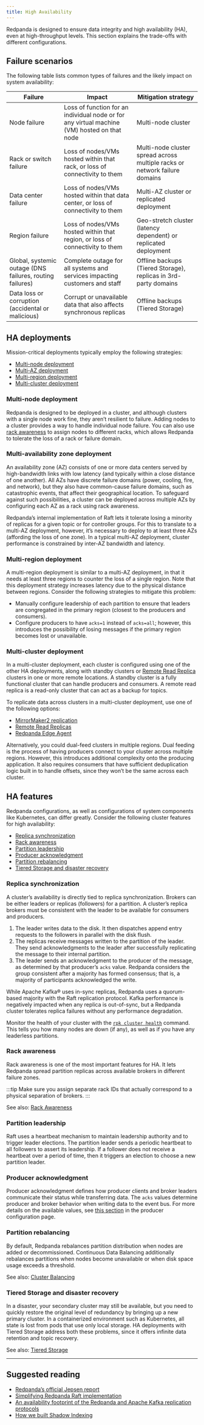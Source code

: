 ```yaml
---
title: High Availability
---
```


<head>
    <meta name="title" content="Disk Space Management | Redpanda Docs"/>
    <meta name="description" content="How to maintain availability under failure conditions."/>
</head>

Redpanda is designed to ensure data integrity and high availability (HA), even at high-throughput levels. This section explains the trade-offs with different configurations. 

## Failure scenarios

The following table lists common types of failures and the likely impact on system availability:

|  Failure     | Impact | Mitigation strategy |
| ----------- | ----------- | ----------- |
| Node failure | Loss of function for an individual node or for any virtual machine (VM) hosted on that node | Multi-node cluster |
| Rack or switch failure | Loss of nodes/VMs hosted within that rack, or loss of connectivity to them | Multi-node cluster spread across multiple racks or network failure domains |
| Data center failure | Loss of nodes/VMs hosted within that data center, or loss of connectivity to them | Multi-AZ cluster or replicated deployment |
| Region failure | Loss of nodes/VMs hosted within that region, or loss of connectivity to them | Geo-stretch cluster (latency dependent) or replicated deployment |
| Global, systemic outage (DNS failures, routing failures) | Complete outage for all systems and services impacting customers and staff | Offline backups (Tiered Storage), replicas in 3rd-party domains |
| Data loss or corruption (accidental or malicious) | Corrupt or unavailable data that also affects synchronous replicas | Offline backups (Tiered Storage) |

## HA deployments

Mission-critical deployments typically employ the following strategies:

- [Multi-node deployment](../../deployment/high-availability/#multi-cluster-deployment)
- [Multi-AZ deployment](../../deployment/high-availability/#multi-availability-zone-deployment)
- [Multi-region deployment](../../deployment/high-availability/#multi-region-deployment)
- [Multi-cluster deployment](../../deployment/high-availability/#multi-cluster-deployment)

### Multi-node deployment

Redpanda is designed to be deployed in a cluster, and although clusters with a single node work fine, they aren’t resilient to failure. Adding nodes to a cluster provides a way to handle individual node failure. You can also use [rack awareness](../../deployment/high-availability/#rack-awareness) to assign nodes to different racks, which allows Redpanda to tolerate the loss of a rack or failure domain.

### Multi-availability zone deployment
  
An availability zone (AZ) consists of one or more data centers served by high-bandwidth links with low latency (and typically within a close distance of one another). All AZs have discrete failure domains (power, cooling, fire, and network), but they also have common-cause failure domains, such as catastrophic events, that affect their geographical location. To safeguard against such possibilities, a cluster can be deployed across multiple AZs by configuring each AZ as a rack using rack awareness. 

Redpanda’s internal implementation of Raft lets it tolerate losing a minority of replicas for a given topic or for controller groups. For this to translate to a multi-AZ deployment, however, it’s necessary to deploy to at least three AZs (affording the loss of one zone). In a typical multi-AZ deployment, cluster performance is constrained by inter-AZ bandwidth and latency. 

### Multi-region deployment

A multi-region deployment is similar to a multi-AZ deployment, in that it needs at least three regions to counter the loss of a single region. Note that this deployment strategy increases latency due to the physical distance between regions. Consider the following strategies to mitigate this problem:
- Manually configure leadership of each partition to ensure that leaders are congregated in the primary region (closest to the producers and consumers). 
- Configure producers to have `acks=1` instead of `acks=all`; however, this introduces the possibility of losing messages if the primary region becomes lost or unavailable.

### Multi-cluster deployment
  
In a multi-cluster deployment, each cluster is configured using one of the other HA deployments, along with standby clusters or [Remote Read Replica](../../data-management/remote-read-replicas/) clusters in one or more remote locations. A standby cluster is a fully functional cluster that can handle producers and consumers. A remote read replica is a read-only cluster that can act as a backup for topics.

To replicate data across clusters in a multi-cluster deployment, use one of the following options:
- [MirrorMaker2 replication](../../data-management/data-migration)
- [Remote Read Replicas](../../data-management/remote-read-replicas/)
- [Redpanda Edge Agent](https://github.com/redpanda-data/redpanda-edge-agent)

Alternatively, you could dual-feed clusters in multiple regions. Dual feeding is the process of having producers connect to your cluster across multiple regions. However, this introduces additional complexity onto the producing application. It also requires consumers that have sufficient deduplication logic built in to handle offsets, since they won’t be the same across each cluster.

## HA features

Redpanda configurations, as well as configurations of system components like Kubernetes, can differ greatly. Consider the following cluster features for high availability:

- [Replica synchronization](../../deployment/high-availability/#replica-synchronization)
- [Rack awareness](../../deployment/high-availability/#rack-awareness)
- [Partition leadership](../../deployment/high-availability/#partition-leadership)
- [Producer acknowledgment](../../deployment/high-availability/#producer-acknowledgment)
- [Partition rebalancing](../../deployment/high-availability/#partition-rebalancing)
- [Tiered Storage and disaster recovery](../../deployment/high-availability/#tiered-storage-and-disaster-recovery)

### Replica synchronization

A cluster’s availability is directly tied to replica synchronization. Brokers can be either leaders or replicas (followers) for a partition. A cluster’s replica brokers must be consistent with the leader to be available for consumers and producers. 

1. The leader writes data to the disk. It then dispatches append entry requests to the followers in parallel with the disk flush.
2. The replicas receive messages written to the partition of the leader. They send acknowledgments to the leader after successfully replicating the message to their internal partition. 
3. The leader sends an acknowledgment to the producer of the message, as determined by that producer’s `acks` value. Redpanda considers the group consistent after a majority has formed consensus; that is, a majority of participants acknowledged the write.

While Apache Kafka® uses in-sync replicas, Redpanda uses a quorum-based majority with the Raft replication protocol. Kafka performance is negatively impacted when any replica is out-of-sync, but a Redpanda cluster tolerates replica failures without any performance degradation.  

Monitor the health of your cluster with the [`rpk cluster health`](../../reference/rpk/#rpk-cluster-health) command. This tells you how many nodes are down (if any), as well as if you have any leaderless partitions. 

### Rack awareness

Rack awareness is one of the most important features for HA. It lets Redpanda spread partition replicas across available brokers in different failure zones.

:::tip
Make sure you assign separate rack IDs that actually correspond to a physical separation of brokers.
:::

See also: [Rack Awareness](../../data-management/rack-awareness/)

### Partition leadership

Raft uses a heartbeat mechanism to maintain leadership authority and to trigger leader elections. The partition leader sends a periodic heartbeat to all followers to assert its leadership. If a follower does not receive a heartbeat over a period of time, then it triggers an election to choose a new partition leader. 

### Producer acknowledgment

Producer acknowledgment defines how producer clients and broker leaders communicate their status while transferring data. The `acks` values determine producer and broker behavior when writing data to the event bus. For more details on the available values, see [this section](https://docs.redpanda.com/docs/platform/development/configure-producers/#producer-acknowledgement-settings) in the producer configuration page.

### Partition rebalancing

By default, Redpanda rebalances partition distribution when nodes are added or decommissioned. Continuous Data Balancing additionally rebalances partitions when nodes become unavailable or when disk space usage exceeds a threshold.

See also: [Cluster Balancing](../../cluster-administration/cluster-balancing/)

### Tiered Storage and disaster recovery

In a disaster, your secondary cluster may still be available, but you need to quickly restore the original level of redundancy by bringing up a new primary cluster. In a containerized environment such as Kubernetes, all state is lost from pods that use only local storage. HA deployments with Tiered Storage address both these problems, since it offers infinite data retention and topic recovery.

See also: [Tiered Storage](../../data-management/tiered-storage/)

---
## Suggested reading
- [Redpanda’s official Jepsen report](https://redpanda.com/blog/redpanda-official-jepsen-report-and-analysis?utm_assettype=report&utm_assetname=roi_report&utm_source=gated_content&utm_medium=content&utm_campaign=jepsen_blog) 
- [Simplifying Redpanda Raft implementation](https://redpanda.com/blog/simplifying-raft-replication-in-redpanda)
- [An availability footprint of the Redpanda and Apache Kafka replication protocols](https://redpanda.com/blog/kafka-redpanda-availability)
- [How we built Shadow Indexing](https://redpanda.com/blog/tiered-storage-architecture-shadow-indexing-deep-dive)
